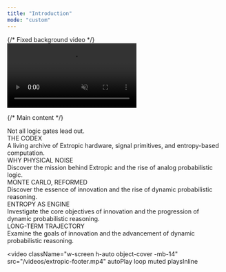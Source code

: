 ```yaml
---
title: "Introduction"
mode: "custom"
---
```


<div className="relative bg-black min-h-screen flex flex-col items-center pt-12 overflow-x-hidden">
  {/* Fixed background video */}
  <video
    className="w-[460px] h-[373px] object-cover"
    autoPlay
    loop
    muted
    playsInline
  >
    <source src="/videos/extropic.webm" type="video/webm" />
    <source src="/videos/extropic.mp4" type="video/mp4" />
  </video>

{/* Main content */}

<div className="relative z-10 flex flex-col items-center w-full">
  <div className="text-orange-400 font-mono text-sm tracking-widest mb-8 text-center mt-10">
    Not all logic gates lead out.
  </div>
  <div className="text-white font-serif text-[120px] font-light tracking-wide mb-3 text-center leading-tight cormorant">
    THE CODEX
  </div>
  <div className="text-extropic-gray font-mono text-base font-normal mb-14 text-center leading-relaxed max-w-2xl">
    A living archive of Extropic hardware, signal primitives, and entropy-based
    computation.
  </div>
  <div className="flex flex-col gap-7 w-[700px] max-w-full">
    <div className="bg-black/70 border-2 border-gray-500/20 rounded-xl p-8 shadow-lg hover:border-orange-400 hover:bg-black/85 hover:shadow-orange-400/10 transition-all">
      <div className="text-white font-serif text-4xl font-light mb-3 tracking-wide cormorant">
        WHY PHYSICAL NOISE
      </div>
      <div className="text-extropic-gray font-mono text-base font-normal leading-relaxed">
        Discover the mission behind Extropic and the rise of analog
        probabilistic logic.
      </div>
    </div>
    <div className="bg-black/70 border-2 border-gray-500/20 rounded-xl p-8 shadow-lg hover:border-orange-400 hover:bg-black/85 hover:shadow-orange-400/10 transition-all">
      <div className="text-white font-serif text-4xl font-light mb-3 tracking-wide cormorant">
        MONTE CARLO, REFORMED
      </div>
      <div className="text-extropic-gray font-mono text-base font-normal leading-relaxed">
        Discover the essence of innovation and the rise of dynamic probabilistic
        reasoning.
      </div>
    </div>
    <div className="bg-black/70 border-2 border-gray-500/20 rounded-xl p-8 shadow-lg hover:border-orange-400 hover:bg-black/85 hover:shadow-orange-400/10 transition-all">
      <div className="text-white font-serif text-4xl font-light mb-3 tracking-wide cormorant">
        ENTROPY AS ENGINE
      </div>
      <div className="text-extropic-gray font-mono text-base font-normal leading-relaxed">
        Investigate the core objectives of innovation and the progression of
        dynamic probabilistic reasoning.
      </div>
    </div>
    <div className="bg-black/70 border-2 border-gray-500/20 rounded-xl p-8 shadow-lg hover:border-orange-400 hover:bg-black/85 hover:shadow-orange-400/10 transition-all">
      <div className="text-white font-serif text-4xl font-light mb-3 tracking-wide cormorant">
        LONG-TERM TRAJECTORY
      </div>
      <div className="text-extropic-gray font-mono text-base font-normal leading-relaxed">
        Examine the goals of innovation and the advancement of dynamic
        probabilistic reasoning.
      </div>
    </div>
  </div>
</div>

  <video
    className="w-screen h-auto object-cover -mb-14"
    src="/videos/extropic-footer.mp4"
    autoPlay
    loop
    muted
    playsInline
  ></video>
</div>
